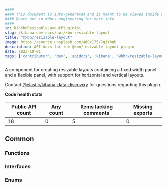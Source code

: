 ```yaml
---
####
#### This document is auto-generated and is meant to be viewed inside our experimental, new docs system.
#### Reach out in #docs-engineering for more info.
####
id: kibKbnResizableLayoutPluginApi
slug: /kibana-dev-docs/api/kbn-resizable-layout
title: "@kbn/resizable-layout"
image: https://source.unsplash.com/400x175/?github
description: API docs for the @kbn/resizable-layout plugin
date: 2023-10-01
tags: ['contributor', 'dev', 'apidocs', 'kibana', '@kbn/resizable-layout']
---
```


A component for creating resizable layouts containing a fixed width panel and a flexible panel, with support for horizontal and vertical layouts.

Contact [@elastic/kibana-data-discovery](https://github.com/orgs/elastic/teams/kibana-data-discovery) for questions regarding this plugin.

**Code health stats**

| Public API count  | Any count | Items lacking comments | Missing exports |
|-------------------|-----------|------------------------|-----------------|
| 18 | 0 | 5 | 0 |

## Common

### Functions
<DocDefinitionList data={kbnResizableLayoutObj.common.functions}/>

### Interfaces
<DocDefinitionList data={kbnResizableLayoutObj.common.interfaces}/>

### Enums
<DocDefinitionList data={kbnResizableLayoutObj.common.enums}/>

